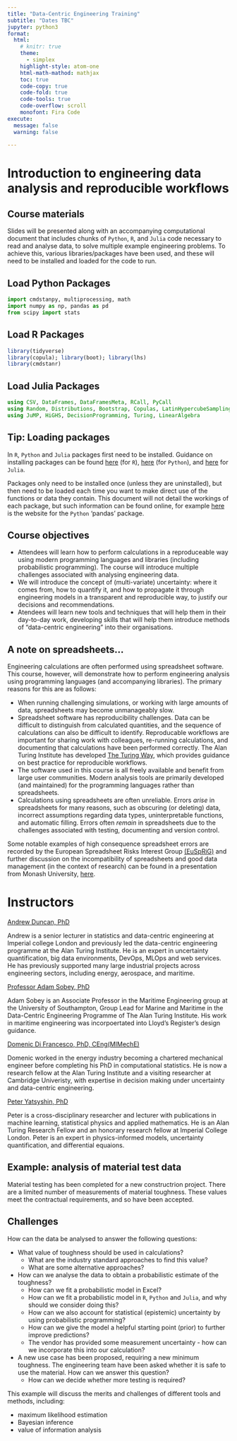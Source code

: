 ```yaml
---
title: "Data-Centric Engineering Training"
subtitle: "Dates TBC"
jupyter: python3
format:
  html:
    # knitr: true
    theme: 
      - simplex
    highlight-style: atom-one
    html-math-mathod: mathjax
    toc: true
    code-copy: true
    code-fold: true
    code-tools: true
    code-overflow: scroll
    monofont: Fira Code
execute:
  message: false
  warning: false

---
```


# Introduction to engineering data analysis and reproducible workflows

## Course materials

Slides will be presented along with an accompanying computational document that includes chunks of `Python`, `R`, and `Julia` code necessary to read and analyse data, to solve multiple example engineering problems. To achieve this, various libraries/packages have been used, and these will need to be installed and loaded for the code to run.

<!-- ```{r}  
# echo: false
JuliaCall::julia_setup()
```

```julia
# echo: false
ENV["R_HOME"] = "/Library/Frameworks/R.framework/Resources"
``` -->

::: {#chunk_load_packages .panel-tabset}

## Load Python Packages

```python
import cmdstanpy, multiprocessing, math
import numpy as np, pandas as pd
from scipy import stats

```

## Load R Packages

```r
library(tidyverse)
library(copula); library(boot); library(lhs)
library(cmdstanr)

```

## Load Julia Packages

```julia
using CSV, DataFrames, DataFramesMeta, RCall, PyCall
using Random, Distributions, Bootstrap, Copulas, LatinHypercubeSampling
using JuMP, HiGHS, DecisionProgramming, Turing, LinearAlgebra

```

:::

:::{.callout-tip collapse="true"}
## Tip: Loading packages
In `R`, `Python` and `Julia` packages first need to be installed. Guidance on installing packages can be found [here](https://support.rstudio.com/hc/en-us/articles/201057987-Quick-list-of-useful-R-packages) (for `R`),  [here](https://pypi.org/project/pip/) (for `Python`), and [here](https://docs.julialang.org/en/v1/stdlib/Pkg/) for `Julia`. 

Packages only need to be installed once (unless they are uninstalled), but then need to be loaded each time you want to make direct use of the functions or data they contain. This document will not detail the workings of each package, but such information can be found online, for example [here](https://pandas.pydata.org) is the website for the `Python` 'pandas' package.
:::

## Course objectives

 - Attendees will learn how to perform calculations in a reproduceable way using modern programming languages and libraries (including probabilistic programming). The course will introduce multiple challenges associated with analysing engineering data.
 - We will introduce the concept of (multi-variate) uncertainty: where it comes from, how to quantify it, and how to propagate it through engineering models in a transparent and reproducible way, to justify our decisions and recommendations.
 - Atendees will learn new tools and techniques that will help them in their day-to-day work, developing skills that will help them introduce methods of "data-centric engineering" into their organisations.

## A note on spreadsheets...

Engineering calculations are often performed using spreadsheet software. This course, however, will demonstrate how to perform engineering analysis using programming languages (and accompanying libraries). The primary reasons for this are as follows:

 - When running challenging simulations, or working with large amounts of data, spreadsheets may become unmanageably slow.
 - Spreadsheet software has reproducibility challenges. Data can be difficult to distinguish from calculated quantities, and the sequence of calculations can also be difficult to identify. Reproducable workflows are important for sharing work with colleagues, re-running calculations, and documenting that calculations have been performed correctly. The Alan Turing Institute has developed [The Turing Way](https://the-turing-way.netlify.app/index.html), which provides guidance on best practice for reproducible workflows. 
 - The software used in this course is all freely available and benefit from large user communities. Modern analysis tools are primarily developed (and maintained) for the programming languages rather than spreadsheets. 
 - Calculations using spreadsheets are often unreliable. Errors *arise* in spreadsheets for many reasons, such as obscuring (or deleting) data, incorrect assumptions regarding data types, uninterpretable functions, and automatic filling. Errors often *remain* in spreadsheets due to the challenges associated with testing, documenting and version control.

Some notable examples of high consequence spreadsheet errors are recorded by the European Spreadsheet Risks Interest Group [(EuSpRiG)](http://www.eusprig.org) and further discussion on the incompatibility of spreadsheets and good data management (in the context of research) can be found in a presentation from Monash University, [here](https://www.youtube.com/watch?v=-NuTlczV72Q&t=35s).

<!-- *Show (for 1 example) how this would be done in Excel.

Things to add: 
 - slow (especially with large data sets)
 - limited tools
 - reproducibile workflow
 - may be difficult to send work from Excel -> Googgle sheets
 - libraries vs. add-ons
 - limited visualisations
 - modern data analysis and modelling worlkflows (standardised libraries) are built for programming languages
 - Python, R, Julia -> Spreadsheet (but not the other way around) if your manager wants results in a spreadsheet
 - scaling workflows
 - Python, R, Julia are free
 - is inertia a good enough reason to continue to use spreadsheets? 
 
 - spreadsheets are legacy software, holding you back!

 - Migration from spreadsheets to DCE is coming. Early adopters will get ahead.
* -->

# Instructors

[Andrew Duncan, PhD](https://www.ma.imperial.ac.uk/~aduncan/)

Andrew is a senior lecturer in statistics and data-centric engineering at Imperial college London and previously led the data-centric engineering programme at the Alan Turing Institute. He is an expert in uncertainty quantification, big data environments, DevOps, MLOps and web services. He has previously supported many large industrial projects across engineering sectors, including energy, aerospace, and maritime.

[Professor Adam Sobey, PhD](https://www.turing.ac.uk/people/researchers/adam-sobey)

Adam Sobey is an Associate Professor in the Maritime Engineering group at the University of Southampton, Group Lead for Marine and Maritime in the Data-Centric Engineering Programme of The Alan Turing Institute. His work in maritime engineering was incorpoertated into Lloyd's Register's design guidance.

[Domenic Di Francesco, PhD, CEng(MIMechE)](https://www.turing.ac.uk/people/researchers/domenic-di-francesco)

Domenic worked in the energy industry becoming a chartered mechanical engineer before completing his PhD in computational statistics. He is now a research fellow at the Alan Turing Institute and a visiting researcher at Cambridge Univeristy, with expertise in decision making under uncertainty and data-centric engineering.

[Peter Yatsyshin, PhD]()

Peter is a cross-disciplinary researcher and lecturer with publications in machine learning, statistical physics and applied mathematics. He is an Alan Turing Research Fellow and an honorary research fellow at Imperial College London. Peter is an expert in physics-informed models, uncertainty quantification, and differential equaions.


<!-- email to adam
  - building on template developed by previous Turing training endeavours (such as those developed for the online learning platform).
  We are in conversations with Hariett M. + Katy H. & Gabin Kayumbi.
  - The course can be developed as a 1 day, 2 day, or 3 day course (or even different variants).

Course overview:
Who is this course for?
Learning outcomes:
License: course materials will be hosted on GitHub -->

## Example: analysis of material test data

Material testing has been completed for a new constructrion project. There are a limited number of measurements of material toughness. These values meet the contractual requirements, and so have been accepted.

:::{.callout-note}
## Challenges
    
How can the data be analysed to answer the following questions:

 - What value of toughness should be used in calculations?
    - What are the industry standard approaches to find this value?
    - What are some alternative approaches?
 - How can we analyse the data to obtain a probabilistic estimate of the toughness?
     - How can we fit a probabilistic model in Excel?
     - How can we fit a probabilistic model in `R`, `Python` and `Julia`, and why should we consider doing this?
     - How can we also account for statistical (epistemic) uncertainty by using probabilistic programming?
     - How can we give the model a helpful starting point (prior) to further improve predictions?
    - The vendor has provided some measurement uncertainty - how can we incorporate this into our calculation?
- A new use case has been proposed, requiring a new minimum toughness. The engineering team have been asked whether it is safe to use the material. How can we answer this question?
     - How can we decide whether more testing is required?

:::

This example will discuss the merits and challenges of different tools and methods, including:

 - maximum likelihood estimation
 - Bayesian inference
 - value of information analysis